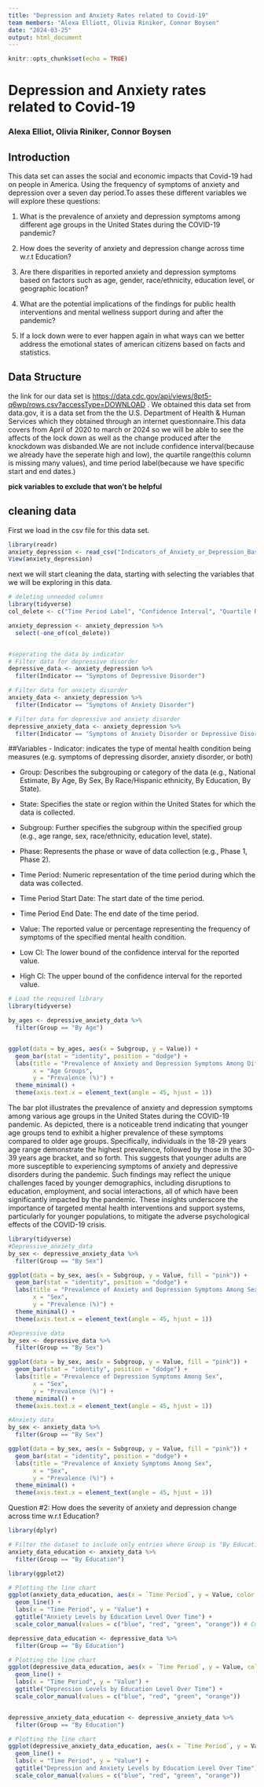 ```yaml
---
title: "Depression and Anxiety Rates related to Covid-19"
team members: "Alexa Elliott, Olivia Riniker, Connor Boysen"
date: "2024-03-25"
output: html_document
---
```


```r
knitr::opts_chunk$set(echo = TRUE)
```

# Depression and Anxiety rates related to Covid-19

### Alexa Elliot, Olivia Riniker, Connor Boysen

## Introduction

This data set can asses the social and economic impacts that Covid-19 had on people in America. Using the frequency of symptoms of anxiety and depression over a seven day period.To asses these different variables we will explore these questions:

1.  What is the prevalence of anxiety and depression symptoms among different age groups in the United States during the COVID-19 pandemic?

2.  How does the severity of anxiety and depression change across time w.r.t Education?

3.  Are there disparities in reported anxiety and depression symptoms based on factors such as age, gender, race/ethnicity, education level, or geographic location?

4.  What are the potential implications of the findings for public health interventions and mental wellness support during and after the pandemic?

5.  If a lock down were to ever happen again in what ways can we better address the emotional states of american citizens based on facts and statistics.

## Data Structure

the link for our data set is <https://data.cdc.gov/api/views/8pt5-q6wp/rows.csv?accessType=DOWNLOAD> . We obtained this data set from data.gov, it is a data set from the the U.S. Department of Health & Human Services which they obtained through an internet questionnaire.This data covers from April of 2020 to march or 2024 so we will be able to see the affects of the lock down as well as the change produced after the knockdown was disbanded.We are not include confidence interval(because we already have the seperate high and low), the quartile range(this column is missing many values), and time period label(because we have specific start and end dates.)

**pick variables to exclude that won't be helpful**

## cleaning data

First we load in the csv file for this data set.

```r
library(readr)
anxiety_depression <- read_csv("Indicators_of_Anxiety_or_Depression_Based_on_Reported_Frequency_of_Symptoms_During_Last_7_Days.csv")
View(anxiety_depression)

```

next we will start cleaning the data, starting with selecting the variables that we will be exploring in this data.

```r
# deleting unneeded columns
library(tidyverse)
col_delete <- c("Time Period Label", "Confidence Interval", "Quartile Range")

anxiety_depression <- anxiety_depression %>% 
  select(-one_of(col_delete))


#seperating the data by indicator
# Filter data for depressive disorder
depressive_data <- anxiety_depression %>%
  filter(Indicator == "Symptoms of Depressive Disorder")

# Filter data for anxiety disorder
anxiety_data <- anxiety_depression %>%
  filter(Indicator == "Symptoms of Anxiety Disorder")

# Filter data for depressive and anxiety disorder
depressive_anxiety_data <- anxiety_depression %>%
  filter(Indicator == "Symptoms of Anxiety Disorder or Depressive Disorder")

```

##Variables 
- Indicator: indicates the type of mental health condition being measures (e.g. symptoms of depressing disorder, anxiety disorder, or both)

- Group: Describes the subgrouping or category of the data (e.g., National Estimate, By Age, By Sex, By Race/Hispanic ethnicity, By Education, By State).

- State: Specifies the state or region within the United States for which the data is collected.

- Subgroup: Further specifies the subgroup within the specified group (e.g., age range, sex, race/ethnicity, education level, state).

- Phase: Represents the phase or wave of data collection (e.g., Phase 1, Phase 2).

- Time Period: Numeric representation of the time period during which the data was collected.

- Time Period Start Date: The start date of the time period.

- Time Period End Date: The end date of the time period.

- Value: The reported value or percentage representing the frequency of symptoms of the specified mental health condition.

- Low Cl: The lower bound of the confidence interval for the reported value.

- High Cl: The upper bound of the confidence interval for the reported value.

```r
# Load the required library
library(tidyverse)

by_ages <- depressive_anxiety_data %>%  
  filter(Group == "By Age")


ggplot(data = by_ages, aes(x = Subgroup, y = Value)) +
  geom_bar(stat = "identity", position = "dodge") + 
  labs(title = "Prevalence of Anxiety and Depression Symptoms Among Different Age Groups",
       x = "Age Groups",
       y = "Prevalence (%)") +
  theme_minimal() +
  theme(axis.text.x = element_text(angle = 45, hjust = 1))
```

The bar plot illustrates the prevalence of anxiety and depression symptoms among various age groups in the United States during the COVID-19 pandemic. As depicted, there is a noticeable trend indicating that younger age groups tend to exhibit a higher prevalence of these symptoms compared to older age groups. Specifically, individuals in the 18-29 years age range demonstrate the highest prevalence, followed by those in the 30-39 years age bracket, and so forth. This suggests that younger adults are more susceptible to experiencing symptoms of anxiety and depressive disorders during the pandemic. Such findings may reflect the unique challenges faced by younger demographics, including disruptions to education, employment, and social interactions, all of which have been significantly impacted by the pandemic. These insights underscore the importance of targeted mental health interventions and support systems, particularly for younger populations, to mitigate the adverse psychological effects of the COVID-19 crisis.

```r
library(tidyverse)
#Depressive_anxiety_data
by_sex <- depressive_anxiety_data %>%  
  filter(Group == "By Sex")

ggplot(data = by_sex, aes(x = Subgroup, y = Value, fill = "pink")) +
  geom_bar(stat = "identity", position = "dodge") + 
  labs(title = "Prevalence of Anxiety and Depression Symptoms Among Sex",
       x = "Sex",
       y = "Prevalence (%)") +
  theme_minimal() +
  theme(axis.text.x = element_text(angle = 45, hjust = 1))

#Depressive data
by_sex <- depressive_data %>%  
  filter(Group == "By Sex")

ggplot(data = by_sex, aes(x = Subgroup, y = Value, fill = "pink")) +
  geom_bar(stat = "identity", position = "dodge") + 
  labs(title = "Prevalence of Depression Symptoms Among Sex",
       x = "Sex",
       y = "Prevalence (%)") +
  theme_minimal() +
  theme(axis.text.x = element_text(angle = 45, hjust = 1))

#Anxiety data
by_sex <- anxiety_data %>%   
  filter(Group == "By Sex")

ggplot(data = by_sex, aes(x = Subgroup, y = Value, fill = "pink")) +
  geom_bar(stat = "identity", position = "dodge") +  
  labs(title = "Prevalence of Anxiety Symptoms Among Sex",
       x = "Sex",
       y = "Prevalence (%)") +
  theme_minimal() +
  theme(axis.text.x = element_text(angle = 45, hjust = 1))

```


Question #2: How does the severity of anxiety and depression change across time w.r.t Education?

```r
library(dplyr)

# Filter the dataset to include only entries where Group is "By Education"
anxiety_data_education <- anxiety_data %>% 
  filter(Group == "By Education")

library(ggplot2)

# Plotting the line chart
ggplot(anxiety_data_education, aes(x = `Time Period`, y = Value, color = Subgroup)) +
  geom_line() +
  labs(x = "Time Period", y = "Value") +
  ggtitle("Anxiety Levels by Education Level Over Time") +
  scale_color_manual(values = c("blue", "red", "green", "orange")) # Customizing line colors

depressive_data_education <- depressive_data %>% 
  filter(Group == "By Education")

# Plotting the line chart
ggplot(depressive_data_education, aes(x = `Time Period`, y = Value, color = Subgroup)) +
  geom_line() +
  labs(x = "Time Period", y = "Value") +
  ggtitle("Depression Levels by Education Level Over Time") +
  scale_color_manual(values = c("blue", "red", "green", "orange"))


depressive_anxiety_data_education <- depressive_anxiety_data %>% 
  filter(Group == "By Education")

# Plotting the line chart
ggplot(depressive_anxiety_data_education, aes(x = `Time Period`, y = Value, color = Subgroup)) +
  geom_line() +
  labs(x = "Time Period", y = "Value") +
  ggtitle("Depression and Anxiety Levels by Education Level Over Time") +
  scale_color_manual(values = c("blue", "red", "green", "orange"))

```

